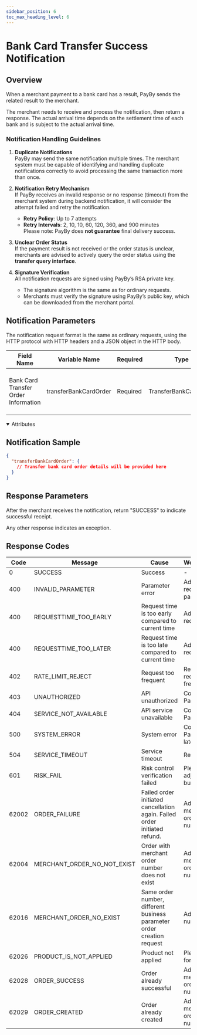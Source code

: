 ```yaml
---
sidebar_position: 6
toc_max_heading_level: 6
---
```



# Bank Card Transfer Success Notification

## Overview

When a merchant payment to a bank card has a result, PayBy sends the related result to the merchant. 

The merchant needs to receive and process the notification, then return a response. 
The actual arrival time depends on the settlement time of each bank and is subject to the actual arrival time.


### Notification Handling Guidelines

1. **Duplicate Notifications**  
   PayBy may send the same notification multiple times. The merchant system must be capable of identifying and handling duplicate notifications correctly to avoid processing the same transaction more than once.

2. **Notification Retry Mechanism**  
   If PayBy receives an invalid response or no response (timeout) from the merchant system during backend notification, it will consider the attempt failed and retry the notification.  
   - **Retry Policy**: Up to 7 attempts  
   - **Retry Intervals**: 2, 10, 10, 60, 120, 360, and 900 minutes  
   Please note: PayBy does **not guarantee** final delivery success.

3. **Unclear Order Status**  
   If the payment result is not received or the order status is unclear, merchants are advised to actively query the order status using the **transfer query interface**.

4. **Signature Verification**  
   All notification requests are signed using PayBy’s RSA private key.  
   - The signature algorithm is the same as for ordinary requests.  
   - Merchants must verify the signature using PayBy’s public key, which can be downloaded from the merchant portal.


## Notification Parameters

The notification request format is the same as ordinary requests, using the HTTP protocol with HTTP headers and a JSON object in the HTTP body.

| Field Name                           | Variable Name         | Required | Type                  | Example | Description                                          |
| ------------------------------------ | --------------------- | -------- | --------------------- | ------------- | ---------------------------------------------------- |
| Bank Card Transfer Order Information | transferBankCardOrder | Required | TransferBankCardOrder | -             | Contains the details of the bank card transfer order |

 <details open={true}>
  <summary>Attributes</summary>
    <TransferBankCardOrder/>
  </details>

## Notification Sample

```json
{
  "transferBankCardOrder": {
    // Transfer bank card order details will be provided here
  }
}
```

## Response Parameters

After the merchant receives the notification, return "SUCCESS" to indicate successful receipt. 

Any other response indicates an exception.

## Response Codes

| Code  | Message                     | Cause                                                       | Workaround                     |
| ----- | --------------------------- | ------------------------------------------------------------ | ---------------------------- |
| 0     | SUCCESS                     | Success                                                      | -                            |
| 400   | INVALID_PARAMETER           | Parameter error                                              | Adjust request parameters    |
| 400   | REQUESTTIME_TOO_EARLY       | Request time is too early compared to current time           | Adjust request time          |
| 400   | REQUESTTIME_TOO_LATER       | Request time is too late compared to current time            | Adjust request time          |
| 402   | RATE_LIMIT_REJECT           | Request too frequent                                         | Reduce request frequency     |
| 403   | UNAUTHORIZED                | API unauthorized                                             | Contact PayBy                |
| 404   | SERVICE_NOT_AVAILABLE       | API service unavailable                                      | Contact PayBy                |
| 500   | SYSTEM_ERROR                | System error                                                 | Contact PayBy, retry later   |
| 504   | SERVICE_TIMEOUT             | Service timeout                                              | Retry later                  |
| 601   | RISK_FAIL                   | Risk control verification failed                             | Please adjust business       |
| 62002 | ORDER_FAILURE               | Failed order initiated cancellation again. Failed order initiated refund. | Adjust merchant order number |
| 62004 | MERCHANT_ORDER_NO_NOT_EXIST | Order with merchant order number does not exist              | Adjust merchant order number |
| 62016 | MERCHANT_ORDER_NO_EXIST     | Same order number, different business parameter order creation request | Adjust order number          |
| 62026 | PRODUCT_IS_NOT_APPLIED      | Product not applied                                          | Please apply for product     |
| 62028 | ORDER_SUCCESS               | Order already successful                                     | Adjust merchant order number |
| 62029 | ORDER_CREATED               | Order already created                                        | Adjust merchant order number |
